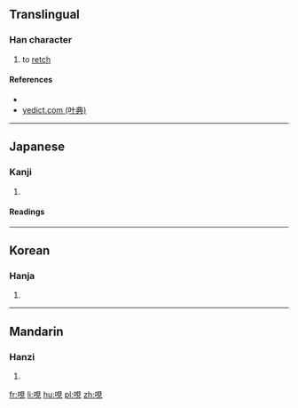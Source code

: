 {{also|𠯟}}
==Translingual==

===Han character===
{{Han char|rn=30|rad=口|as=07|sn=10|four=|canj=口月山山 (RBUU)|ids=⿰[[口]][[見]]}}

# to [[retch]]

====References====
* {{Han ref|kx=0190.280|dkj=03661|dj=0410.090|hdz=10629.010|uh=54EF}}
*[http://yedict.com/htm/54/54EF.htm yedict.com (叶典)]

----

==Japanese==

===Kanji===
{{ja-kanji|grade=|rs=口07}}

# {{defn|lang=ja|sort=口07}}

====Readings====
{{ja-readings|on=[[けん]] (ken), [[げん]] (gen)|kun=[[はく]] (haku)}}

----

==Korean==

===Hanja===
{{ko-hanja|hangeul=현|rv=hyeon|mr=hyŏn}}

# {{defn|lang=ko|sort=口07}}

----

==Mandarin==

===Hanzi===
{{cmn-hanzi|sim=𠯟|pin=[[xiàn]] ([[xian4]])|wg=hsien<sup>4</sup>}}

# {{defn|lang=cmn|sort=口07}}

[[fr:哯]]
[[li:哯]]
[[hu:哯]]
[[pl:哯]]
[[zh:哯]]